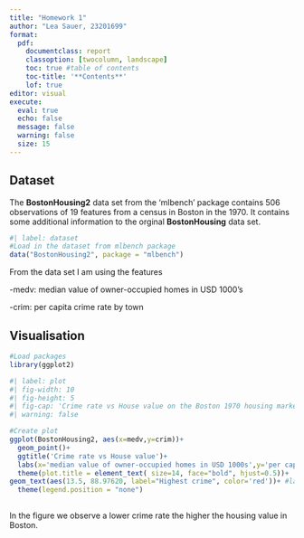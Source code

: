 ```yaml
---
title: "Homework 1"
author: "Lea Sauer, 23201699"
format:
  pdf:
    documentclass: report
    classoption: [twocolumn, landscape]
    toc: true #table of contents
    toc-title: '**Contents**'
    lof: true
editor: visual
execute: 
  eval: true
  echo: false
  message: false
  warning: false
  size: 15
---
```


## Dataset

The **BostonHousing2** data set from the 'mlbench' package contains 506 observations of 19 features from a census in Boston in the 1970. It contains some additional information to the orginal **BostonHousing** data set.

```r
#| label: dataset
#Load in the dataset from mlbench package 
data("BostonHousing2", package = "mlbench")
```

From the data set I am using the features

-medv: median value of owner-occupied homes in USD 1000's

-crim: per capita crime rate by town

## Visualisation

```r
#Load packages
library(ggplot2)
```

```r
#| label: plot
#| fig-width: 10
#| fig-height: 5
#| fig-cap: 'Crime rate vs House value on the Boston 1970 housing market'
#| warning: false

#Create plot 
ggplot(BostonHousing2, aes(x=medv,y=crim))+
  geom_point()+
  ggtitle('Crime rate vs House value')+
  labs(x='median value of owner-occupied homes in USD 1000s',y='per capita crime rate by town')+
  theme(plot.title = element_text( size=14, face="bold", hjust=0.5))+
geom_text(aes(13.5, 88.97620, label="Highest crime", color='red'))+ #label at point with highest crime rate
  theme(legend.position = "none")
  
```

In the figure we observe a lower crime rate the higher the housing value in Boston.
